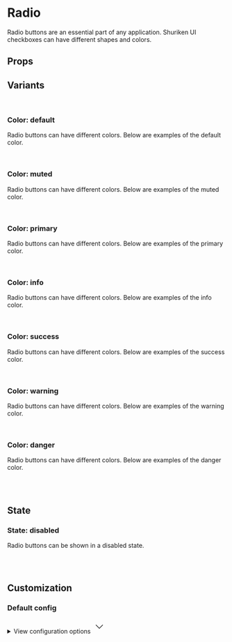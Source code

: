 
<Meta of={RadioStories} />

# Radio

Radio buttons are an essential part of any application. Shuriken UI checkboxes can have different shapes and colors.

<Primary />

## Props

<Controls />

## Variants

<br />

### Color: default

Radio buttons can have different colors. Below are examples of the default color.

<div className="flex gap-2 bg-slate-100 dark:bg-slate-900 p-6 rounded-sm">
  <Story of={RadioStories.ColorDefaultOne} />
  <Story of={RadioStories.ColorDefaultTwo} />
  <Story of={RadioStories.ColorDefaultThree} />
  <Story of={RadioStories.ColorDefaultFour} />
</div>

<br />

### Color: muted

Radio buttons can have different colors. Below are examples of the muted color.

<div className="flex gap-2 bg-slate-100 dark:bg-slate-900 p-6 rounded-sm">
  <Story of={RadioStories.ColorMutedOne} />
  <Story of={RadioStories.ColorMutedTwo} />
  <Story of={RadioStories.ColorMutedThree} />
  <Story of={RadioStories.ColorMutedFour} />
</div>

<br />

### Color: primary

Radio buttons can have different colors. Below are examples of the primary color.

<div className="flex gap-2 bg-slate-100 dark:bg-slate-900 p-6 rounded-sm">
  <Story of={RadioStories.ColorPrimaryOne} />
  <Story of={RadioStories.ColorPrimaryTwo} />
  <Story of={RadioStories.ColorPrimaryThree} />
  <Story of={RadioStories.ColorPrimaryFour} />
</div>

<br />

### Color: info

Radio buttons can have different colors. Below are examples of the info color.

<div className="flex gap-2 bg-slate-100 dark:bg-slate-900 p-6 rounded-sm">
  <Story of={RadioStories.ColorInfoOne} />
  <Story of={RadioStories.ColorInfoTwo} />
  <Story of={RadioStories.ColorInfoThree} />
  <Story of={RadioStories.ColorInfoFour} />
</div>

<br />

### Color: success

Radio buttons can have different colors. Below are examples of the success color.

<div className="flex gap-2 bg-slate-100 dark:bg-slate-900 p-6 rounded-sm">
  <Story of={RadioStories.ColorSuccessOne} />
  <Story of={RadioStories.ColorSuccessTwo} />
  <Story of={RadioStories.ColorSuccessThree} />
  <Story of={RadioStories.ColorSuccessFour} />
</div>

<br />

### Color: warning

Radio buttons can have different colors. Below are examples of the warning color.

<div className="flex gap-2 bg-slate-100 dark:bg-slate-900 p-6 rounded-sm">
  <Story of={RadioStories.ColorWarningOne} />
  <Story of={RadioStories.ColorWarningTwo} />
  <Story of={RadioStories.ColorWarningThree} />
  <Story of={RadioStories.ColorWarningFour} />
</div>

<br />

### Color: danger

Radio buttons can have different colors. Below are examples of the danger color.

<div className="flex gap-2 bg-slate-100 dark:bg-slate-900 p-6 rounded-sm">
  <Story of={RadioStories.ColorDangerOne} />
  <Story of={RadioStories.ColorDangerTwo} />
  <Story of={RadioStories.ColorDangerThree} />
  <Story of={RadioStories.ColorDangerFour} />
</div>

<br />
<br />

## State

### State: disabled

Radio buttons can be shown in a disabled state.

<div className="flex gap-2 bg-slate-100 dark:bg-slate-900 p-6 rounded-sm">
  <Story of={RadioStories.DisabledOne} />
  <Story of={RadioStories.DisabledTwo} />
  <Story of={RadioStories.DisabledThree} />
  <Story of={RadioStories.DisabledFour} />
</div>

<br />
<br />

## Customization

### Default config

<div className="relative">
  <details className="relative bg-slate-50 border border-slate-200 rounded-lg p-4 [&>summary>svg]:open:-rotate-180">
    <summary className="list-none cursor-pointer">
      <span className="font-sans text-slate-500">View configuration options</span>
      <svg
        className="w-5 h-5 text-slate-500 absolute top-5 end-4 transition-transform duration-300"
        xmlns="http://www.w3.org/2000/svg"
        width="32"
        height="32"
        viewBox="0 0 24 24"
      >
        <path
          fill="none"
          stroke="currentColor"
          strokeLinecap="round"
          strokeLinejoin="round"
          strokeWidth="2"
          d="m6 9l6 6l6-6"
        />
      </svg>
    </summary>

    <div className="!mt-4">
      <pre >
        {JSON.stringify(defaultConfig, null, 2)}
      </pre>
    </div>

  </details>
</div>
